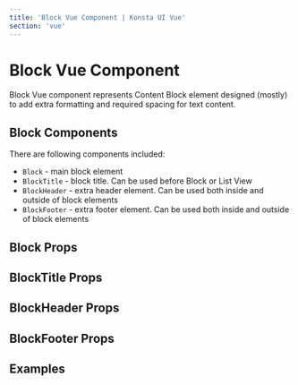 ```yaml
---
title: 'Block Vue Component | Konsta UI Vue'
section: 'vue'
---
```



# Block Vue Component

Block Vue component represents Content Block element designed (mostly) to add extra formatting and required spacing for text content.

## Block Components

There are following components included:

- `Block` - main block element
- `BlockTitle` - block title. Can be used before Block or List View
- `BlockHeader` - extra header element. Can be used both inside and outside of block elements
- `BlockFooter` - extra footer element. Can be used both inside and outside of block elements

## Block Props

<BlockProps />

## BlockTitle Props

<BlockTitleProps />

## BlockHeader Props

<BlockHeaderProps />

## BlockFooter Props

<BlockFooterProps />

## Examples

<BlockExample />
